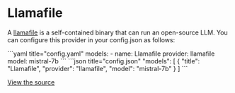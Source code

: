 
# Llamafile

A [llamafile](https://github.com/Mozilla-Ocho/llamafile#readme) is a self-contained binary that can run an open-source LLM. You can configure this provider in your config.json as follows:

<Tabs groupId="config-example">
  <TabItem value="yaml" label="YAML">
    ```yaml title="config.yaml"
    models:
      - name: Llamafile
        provider: llamafile
        model: mistral-7b
    ```
  </TabItem>
  <TabItem value="json" label="JSON">
    ```json title="config.json"
    "models": [
      {
        "title": "Llamafile",
        "provider": "llamafile",
        "model": "mistral-7b"
      }
    ]
    ```
  </TabItem>
</Tabs>

[View the source](https://github.com/continuedev/continue/blob/main/core/llm/llms/Llamafile.ts)
